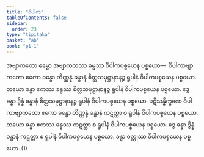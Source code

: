```yaml
---
title: "ဝိပါက"
tableOfContents: false
sidebar:
  order: 23
type: "tipitaka"
basket: "ab"
book: "p1-1"
---
```



<DynamicBreadcrumb />

<Division number="292" book="p1-1" e="ch" v="36" p="88">

<Paragraph number="949" book="p1-1">
အဗျာကတော ဓမ္မော အဗျာကတဿ ဓမ္မဿ ဝိပါကပစ္စယေန ပစ္စယော—  ဝိပါကာဗျာကတော ဧကော ခန္ဓော တိဏ္ဏန္နံ ခန္ဓာနံ စိတ္တသမုဋ္ဌာနာနဉ္စ ရူပါနံ ဝိပါကပစ္စယေန ပစ္စယော. တယော ခန္ဓာ ဧကဿ ခန္ဓဿ စိတ္တသမုဋ္ဌာနာနဉ္စ ရူပါနံ ဝိပါကပစ္စယေန ပစ္စယော. ဒွေ ခန္ဓာ ဒွိန္နံ ခန္ဓာနံ စိတ္တသမုဋ္ဌာနာနဉ္စ ရူပါနံ ဝိပါကပစ္စယေန ပစ္စယော. ပဋိသန္ဓိက္ခဏေ ဝိပါကာဗျာကတော ဧကော ခန္ဓော တိဏ္ဏန္နံ ခန္ဓာနံ ကဋတ္တာ စ ရူပါနံ ဝိပါကပစ္စယေန ပစ္စယော. တယော ခန္ဓာ ဧကဿ ခန္ဓဿ ကဋတ္တာ စ ရူပါနံ ဝိပါကပစ္စယေန ပစ္စယော. ဒွေ ခန္ဓာ ဒွိန္နံ ခန္ဓာနံ ကဋတ္တာ စ ရူပါနံ ဝိပါကပစ္စယေန ပစ္စယော. ခန္ဓာ ဝတ္ထုဿ ဝိပါကပစ္စယေန ပစ္စယော. (1)
</Paragraph>
</Division>